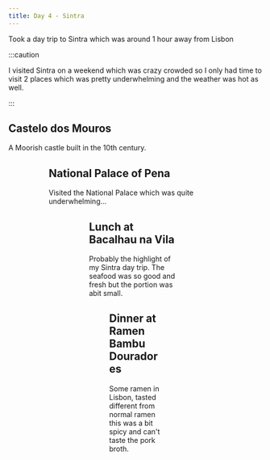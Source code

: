 ```yaml
---
title: Day 4 - Sintra
---
```



Took a day trip to Sintra which was around 1 hour away from Lisbon

:::caution

I visited Sintra on a weekend which was crazy crowded so I only had time to visit 2 places which was pretty underwhelming and the weather was hot as well.

:::

## Castelo dos Mouros

A Moorish castle built in the 10th century.

<Figure
  caption="Inside the Castle"
  src="https://europe-2023.s3.ap-southeast-1.amazonaws.com/day-4/IMG_7371.jpg"
/>

<Figure
  caption="Outdoors"
  src="https://europe-2023.s3.ap-southeast-1.amazonaws.com/day-4/IMG_7365.jpg"
/>

## National Palace of Pena

Visited the National Palace which was quite underwhelming...

<Figure
  caption="Interior"
  src="https://europe-2023.s3.ap-southeast-1.amazonaws.com/day-4/IMG_7399.jpg"
/>

<Figure
  caption="Interior 2"
  src="https://europe-2023.s3.ap-southeast-1.amazonaws.com/day-4/IMG_7386.jpg"
/>

## Lunch at Bacalhau na Vila

Probably the highlight of my Sintra day trip. The seafood was so good and fresh but the portion was abit small.

<Figure
  caption="Seafood!"
  src="https://europe-2023.s3.ap-southeast-1.amazonaws.com/day-4/IMG_7403.jpg"
/>

## Dinner at Ramen Bambu Douradores

Some ramen in Lisbon, tasted different from normal ramen this was a bit spicy and can't taste the pork broth.

<Figure
  caption="Ramen"
  src="https://europe-2023.s3.ap-southeast-1.amazonaws.com/day-4/IMG_7409.jpg"
/>
